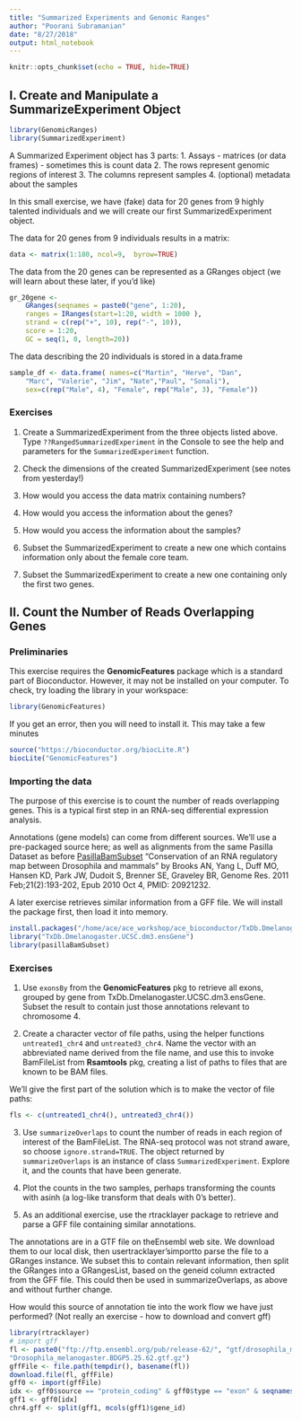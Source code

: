 ```yaml
---
title: "Summarized Experiments and Genomic Ranges"
author: "Poorani Subramanian"
date: "8/27/2018"
output: html_notebook
---
```


```r
knitr::opts_chunk$set(echo = TRUE, hide=TRUE)
```



## I. Create and Manipulate a SummarizeExperiment Object

```r
library(GenomicRanges)
library(SummarizedExperiment)
```

A Summarized Experiment object has 3 parts:
1. Assays - matrices (or data frames) - sometimes this is count data
2. The rows represent genomic regions of interest
3. The columns represent samples
4. (optional) metadata about the samples

In this small exercise, we have (fake) data for 20 genes from 9 highly talented individuals and we will create our first SummarizedExperiment object.

The data for 20 genes from 9 individuals results in a matrix:

```r
data <- matrix(1:180, ncol=9,  byrow=TRUE)
```

The data from the 20 genes can be represented as a GRanges object (we will learn about these later, if you'd like)

```r
gr_20gene <-
    GRanges(seqnames = paste0("gene", 1:20),   
    ranges = IRanges(start=1:20, width = 1000 ),  
    strand = c(rep("+", 10), rep("-", 10)),  
    score = 1:20,  
    GC = seq(1, 0, length=20))
```

The data describing the 20 individuals is stored in a data.frame

```r
sample_df <- data.frame( names=c("Martin", "Herve", "Dan",   
    "Marc", "Valerie", "Jim", "Nate","Paul", "Sonali"),   
    sex=c(rep("Male", 4), "Female", rep("Male", 3), "Female"))
```

### Exercises

1. Create a SummarizedExperiment from the three objects listed above.
Type `??RangedSummarizedExperiment` in the Console to see the help and parameters for the `SummarizedExperiment` function.

2. Check the dimensions of the created SummarizedExperiment (see notes from yesterday!)

3. How would you access the data matrix containing numbers?

4. How would you access the information about the genes?

5. How would you access the information about the samples?

6. Subset the SummarizedExperiment to create a new one which contains information only about the female core team.

7. Subset the SummarizedExperiment to create a new one containing only the first two genes.


## II. Count the Number of Reads Overlapping Genes

### Preliminaries

This exercise requires the **GenomicFeatures** package which is a standard part of Bioconductor.  However, it may not be installed on your computer.  To check, try loading the library in your workspace:
```r
library(GenomicFeatures)
```

If you get an error, then you will need to install it.  This may take a few minutes
```r
source("https://bioconductor.org/biocLite.R")
biocLite("GenomicFeatures")
```

### Importing the data

The purpose of this exercise is to count the number of reads overlapping genes.  This is a typical first step in an RNA-seq differential expression analysis.

Annotations (gene models) can come from different sources.  We’ll use a pre-packaged source here; as well as alignments from the same Pasilla Dataset as before [PasillaBamSubset](http://bioconductor.org/packages/release/data/experiment/html/pasillaBamSubset.html)
 "Conservation of an RNA regulatory map between Drosophila and mammals" by Brooks AN, Yang L, Duff MO, Hansen KD, Park JW, Dudoit S, Brenner SE, Graveley BR, Genome Res. 2011 Feb;21(2):193-202, Epub 2010 Oct 4, PMID: 20921232. 

A later exercise retrieves  similar  information  from  a  GFF  file.  We will install the package first, then load it into memory.

```r
install.packages("/home/ace/ace_workshop/ace_bioconductor/TxDb.Dmelanogaster.UCSC.dm3.ensGene_3.2.2.tar.gz", repos=NULL)
library("TxDb.Dmelanogaster.UCSC.dm3.ensGene")
library(pasillaBamSubset)
```

### Exercises

1. Use `exonsBy` from the **GenomicFeatures** pkg to retrieve all exons, grouped by gene from TxDb.Dmelanogaster.UCSC.dm3.ensGene.  Subset the result to contain just those annotations relevant to chromosome 4.

2. Create a character vector of file paths, using the helper functions `untreated1_chr4` and `untreated3_chr4`.  Name
the vector with an abbreviated name derived from the file name, and use this to invoke BamFileList from **Rsamtools** pkg, creating a list of paths to files that are known to be BAM files.

We'll give the first part of the solution which is to make the vector of file paths:
```r
fls <- c(untreated1_chr4(), untreated3_chr4())
```


3.  Use `summarizeOverlaps` to  count  the  number  of  reads  in  each  region  of  interest of the BamFileList.   The  RNA-seq  protocol  was not  strand  aware,  so  choose `ignore.strand=TRUE`.  The  object  returned  by `summarizeOverlaps` is  an  instance of class `SummarizedExperiment`.  Explore it, and the counts that have been generate.

4. Plot  the  counts  in  the  two  samples,  perhaps  transforming  the  counts  with asinh (a  log-like  transform  that deals with 0’s better).

5.  As an additional exercise, use the rtracklayer package to retrieve and parse a GFF file containing similar annotations.

The annotations are in a GTF file on theEnsembl web site. We download them to our local disk, then usertracklayer’simportto parse the file to a GRanges instance. We subset this to contain relevant information, then split the GRanges into a GRangesList, based on the geneid column extracted from the GFF file. This could then be used in summarizeOverlaps, as above and without further change.

How would this source of annotation tie into the work flow we have just performed? (Not really an exercise - how to download and convert gff)

```r
library(rtracklayer)
# import gff
fl <- paste0("ftp://ftp.ensembl.org/pub/release-62/", "gtf/drosophila_melanogaster/",
"Drosophila_melanogaster.BDGP5.25.62.gtf.gz")
gffFile <- file.path(tempdir(), basename(fl))
download.file(fl, gffFile)
gff0 <- import(gffFile)
idx <- gff0$source == "protein_coding" & gff0$type == "exon" & seqnames(gff0) == "4"
gff1 <- gff0[idx]
chr4.gff <- split(gff1, mcols(gff1)$gene_id)
```



